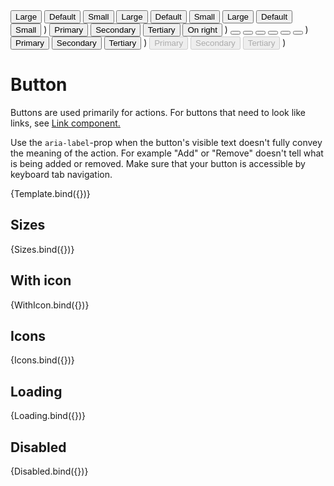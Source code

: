 

<Meta title="Controls / Button" component={Button} />


  <Stack>
    <Button type="primary" size="large">
      Large
    </Button>
    <Button type="primary" size="medium">
      Default
    </Button>
    <Button type="primary" size="small">
      Small
    </Button>
    <Button type="secondary" size="large">
      Large
    </Button>
    <Button type="secondary" size="medium">
      Default
    </Button>
    <Button type="secondary" size="small">
      Small
    </Button>
    <Button type="tertiary" size="large">
      Large
    </Button>
    <Button type="tertiary" size="medium">
      Default
    </Button>
    <Button type="tertiary" size="small">
      Small
    </Button>
  </Stack>
)

  <Stack>
    <Button type="primary">
      <Icon name="Target" size="medium" />
      Primary
    </Button>
    <Button type="secondary">
      <Icon name="Target" size="medium" />
      Secondary
    </Button>
    <Button type="tertiary" size="medium">
      <Icon name="Target" size="large" />
      Tertiary
    </Button>
    <Button type="secondary" size="medium">
      On right
      <Icon name="Target" size="large" />
    </Button>
  </Stack>
)

  <Stack>
    <Button type="icon" size="large" aria-label="View performance data">
      <Icon name="Target" size="large" />
    </Button>
    <Button type="icon" size="medium" aria-label="View performance data">
      <Icon name="Target" size="medium" />
    </Button>
    <Button type="icon" size="small" aria-label="View performance data">
      <Icon name="Target" size="medium" />
    </Button>
    <Button type="iconPrimary" size="large" aria-label="View performance data">
      <Icon name="Target" size="large" />
    </Button>
    <Button type="iconPrimary" size="medium" aria-label="View performance data">
      <Icon name="Target" size="medium" />
    </Button>
    <Button type="iconPrimary" size="small" aria-label="View performance data">
      <Icon name="Target" size="medium" />
    </Button>
  </Stack>
)

  <Stack>
    <Button type="primary" loading>
      Primary
    </Button>
    <Button type="secondary" loading>
      Secondary
    </Button>
    <Button type="tertiary" loading>
      Tertiary
    </Button>
  </Stack>
)

  <Stack>
    <Button type="primary" disabled>
      Primary
    </Button>
    <Button type="secondary" disabled>
      Secondary
    </Button>
    <Button type="tertiary" disabled>
      Tertiary
    </Button>
  </Stack>
)

# Button

Buttons are used primarily for actions. For buttons that need to look like links, see [Link component.](/docs/controls-link--default)

Use the `aria-label`-prop when the button's visible text doesn't fully convey the meaning of the action. For example "Add" or "Remove" doesn't tell what is being added or removed. Make sure that your button is accessible by keyboard tab navigation.

<Canvas>
  <Story
    args={{
      type: 'primary',
      size: 'medium',
      disabled: false,
      loading: false
    }}
    argTypes={{
      type: {
        control: {
          type: 'radio'
        }
      },
      disabled: {
        table: {
          category: 'Modifiers'
        }
      },
      loading: {
        table: {
          category: 'Modifiers'
        }
      },
      icon: {
        table: {
          category: 'Modifiers'
        }
      }
    }}
    name="Button"
  >
    {Template.bind({})}
  </Story>
</Canvas>

<ArgsTable story="Button" />

## Sizes

<Canvas>
  <Story name="Sizes">{Sizes.bind({})}</Story>
</Canvas>

## With icon

<Canvas>
  <Story name="With icon">{WithIcon.bind({})}</Story>
</Canvas>

## Icons

<Canvas>
  <Story name="Icons">{Icons.bind({})}</Story>
</Canvas>

## Loading

<Canvas>
  <Story name="Loading">{Loading.bind({})}</Story>
</Canvas>

## Disabled

<Canvas>
  <Story name="Disabled">{Disabled.bind({})}</Story>
</Canvas>
